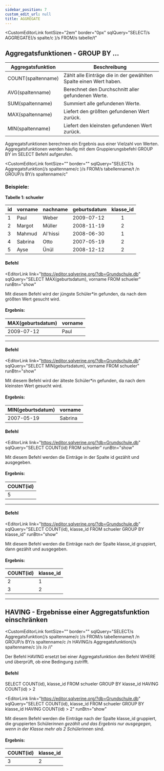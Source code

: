 ```yaml
---
sidebar_position: 7
custom_edit_url: null
title: AGGREGATE
---
```



<CustomEditorLink
  fontSize="2em"
  border="0px"
  sqlQuery="SELECT/s AGGREGATE(/s spalte/c )/s FROM/s tabelle/t"
></CustomEditorLink>

## Aggregatsfunktionen - GROUP BY ...


| Aggregatsfunktion | Beschreibung |
| -------- | -------- |
| COUNT(spaltenname)     | Zählt alle Einträge die in der gewählten Spalte einen Wert haben.     | 
| AVG(spaltenname)     | Berechnet den Durchschnitt aller gefundenen Werte.     | Text     |
| SUM(spaltenname)     | Summiert alle gefundenen Werte.     | 
| MAX(spaltenname)     | Liefert den größten gefundenen Wert zurück.   
| MIN(spaltenname)     | Liefert den kleinsten gefundenen Wert zurück.    


Aggregatsfunktionen berechnen ein Ergebnis aus einer Vielzahl von Werten. Aggregatsfunktionen werden häufig mit dem Gruppierungsbefehl GROUP BY im SELECT Befehl aufgerufen.

<CustomEditorLink
  fontSize=""
  border=""
  sqlQuery="SELECT/s Aggregatsfunktion(/s spaltenname/c )/s FROM/s tabellenname/t /n GROUP/s BY/s spaltenname/c"
></CustomEditorLink>

### Beispiele:

**Tabelle 1: schueler**

|id| vorname   | nachname | geburtsdatum | klasse_id | 
|--|--------   | -------- | ------------ | :-------: |
|1 | Paul      | Weber    | 2009-07-12   |     1     |
|2 | Margot    | Müller   | 2008-11-19   |     2     |
|3 | Mahmud    | Al'hissi | 2008-06-30   |     1     |
|4 | Sabrina   |  Otto    | 2007-05-19   |     2     |
|5 | Ayse      | Ünül     | 2008-12-12   |     2     |

#### Befehl

<EditorLink
  link="https://editor.sqlverine.org/?db=Grundschule.db"
  sqlQuery="SELECT MAX(geburtsdatum), vorname FROM schueler"
  runBtn="show"
></EditorLink>

Mit diesem Befehl wird der jüngste Schüler*in gefunden, da nach dem größten Wert gesucht wird.

#### Ergebnis:

| MAX(geburtsdatum)|vorname|
|--------   | -|
| 2009-07-12| Paul|

---

#### Befehl

<EditorLink
  link="https://editor.sqlverine.org/?db=Grundschule.db"
  sqlQuery="SELECT MIN(geburtsdatum), vorname FROM schueler"
  runBtn="show"
></EditorLink>

Mit diesem Befehl wird der älteste Schüler*in gefunden, da nach dem kleinsten Wert gesucht wird.

#### Ergebnis:

| MIN(geburtsdatum)|vorname|
|--------   | - |
| 2007-05-19 | Sabrina |

#### Befehl

<EditorLink
  link="https://editor.sqlverine.org/?db=Grundschule.db"
  sqlQuery="SELECT COUNT(id) FROM schueler"
  runBtn="show"
></EditorLink>

Mit diesem Befehl werden die Einträge in der Spalte id gezählt und ausgegeben.

#### Ergebnis:

| COUNT(id)|
|--------   |
| 5      | 


---

#### Befehl

<EditorLink
  link="https://editor.sqlverine.org/?db=Grundschule.db"
  sqlQuery="SELECT COUNT(id), klasse_id FROM schueler GROUP BY klasse_id"
  runBtn="show"
></EditorLink>

Mit diesem Befehl werden die Einträge nach der Spalte klasse_id gruppiert, dann gezählt und ausgegeben.

#### Ergebnis:

| COUNT(id)| klasse_id|
|--------   | -|
| 2      | 1 |
| 3      | 2 |

---

## HAVING - Ergebnisse einer Aggregatsfunktion einschränken

<CustomEditorLink
  fontSize=""
  border=""
  sqlQuery="SELECT/s Aggregatsfunktion(/s spaltenname/c )/s FROM/s tabellenname/t /n GROUP/s BY/s spaltenname/c /n HAVING/s Aggregatsfunktion(/s spaltenname/c )/s <Operator>/o <Wert>/i"
></CustomEditorLink>

Der Befehl HAVING ersetzt bei einer Aggregatsfunktion den Befehl WHERE und überprüft, ob eine Bedingung zutrifft.

#### Befehl

SELECT COUNT(id), klasse_id FROM schueler GROUP BY klasse_id HAVING COUNT(id) > 2

<EditorLink
  link="https://editor.sqlverine.org/?db=Grundschule.db"
  sqlQuery="SELECT COUNT(id), klasse_id FROM schueler GROUP BY klasse_id HAVING COUNT(id) > 2"
  runBtn="show"
></EditorLink>

Mit diesem Befehl werden die Einträge nach der Spalte klasse_id gruppiert, die gruppierten Schüler*innen gezählt und das Ergebnis nur ausgegegen, wenn in der Klasse mehr als 2 Schüler*innen sind.

#### Ergebnis:

| COUNT(id)| klasse_id|
|--------   | -|
| 3      | 2 |

